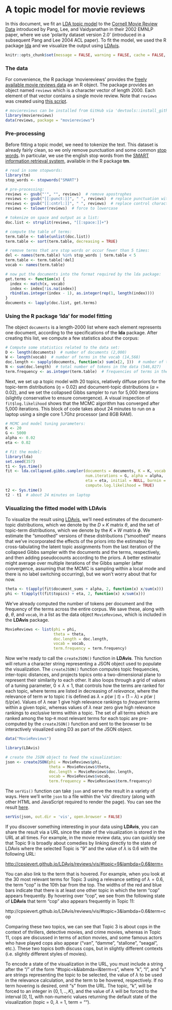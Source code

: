 A topic model for movie reviews
========================================================

In this document, we fit an [LDA topic model](http://en.wikipedia.org/wiki/Latent_Dirichlet_allocation) to the [Cornell Movie Review Data](http://www.cs.cornell.edu/people/pabo/movie-review-data/) introduced by Pang, Lee, and Vaidyanathan in their 2002 EMNLP paper, where we use 'polarity dataset version 2.0' (introduced in a subsequent Pang and Lee 2004 ACL paper). To fit the model, we used the R package [lda](http://cran.r-project.org/web/packages/lda/) and we visualize the output using [LDAvis](https://github.com/cpsievert/LDAvis).

```r
knitr::opts_chunk$set(message = FALSE, warning = FALSE, cache = FALSE, eval = FALSE)
```

### The data

For convenience, the R package 'moviereviews' provides the [freely available movie reviews data](http://www.cs.cornell.edu/people/pabo/movie-review-data/) as an R object. The package provides an object named `reviews` which is a character vector of length 2000. Each element of that vector contains a single movie review. Note that `reviews` was created using [this script](https://github.com/cpsievert/moviereviews/blob/master/data-raw/reviews.R). 

```r
# moviereviews can be installed from GitHub via 'devtools::install_github("cpsievert/moviereviews")'
library(moviereviews)
data(reviews, package = "moviereviews")
```

### Pre-processing

Before fitting a topic model, we need to tokenize the text. This dataset is already fairly clean, so we only remove punctuation and some common [stop words](http://en.wikipedia.org/wiki/Stop_words). In particular, we use the english stop words from the [SMART information retrieval system](http://en.wikipedia.org/wiki/SMART_Information_Retrieval_System), available in the R package **tm**.

```r
# read in some stopwords:
library(tm)
stop_words <- stopwords("SMART")

# pre-processing:
reviews <- gsub("'", "", reviews)  # remove apostrophes
reviews <- gsub("[[:punct:]]", " ", reviews)  # replace punctuation with space
reviews <- gsub("[[:cntrl:]]", " ", reviews)  # replace control characters with space
reviews <- tolower(reviews)  # force to lowercase

# tokenize on space and output as a list:
doc.list <- strsplit(reviews, "[[:space:]]+")

# compute the table of terms:
term.table <- table(unlist(doc.list))
term.table <- sort(term.table, decreasing = TRUE)

# remove terms that are stop words or occur fewer than 5 times:
del <- names(term.table) %in% stop_words | term.table < 5
term.table <- term.table[!del]
vocab <- names(term.table)

# now put the documents into the format required by the lda package:
get.terms <- function(x) {
  index <- match(x, vocab)
  index <- index[!is.na(index)]
  rbind(as.integer(index - 1), as.integer(rep(1, length(index))))
}
documents <- lapply(doc.list, get.terms)
```

### Using the R package 'lda' for model fitting

The object `documents` is a length-2000 list where each element represents one document, according to the specifications of the **lda** package. After creating this list, we compute a few statistics about the corpus:

```r
# Compute some statistics related to the data set:
D <- length(documents)  # number of documents (2,000)
W <- length(vocab)  # number of terms in the vocab (14,568)
doc.length <- sapply(documents, function(x) sum(x[2, ]))  # number of tokens per document [312, 288, 170, 436, 291, ...]
N <- sum(doc.length)  # total number of tokens in the data (546,827)
term.frequency <- as.integer(term.table)  # frequencies of terms in the corpus [8939, 5544, 2411, 2410, 2143, ...]
```

Next, we set up a topic model with 20 topics, relatively diffuse priors for the topic-term distributions ($\eta$ = 0.02) and document-topic distributions ($\alpha$  = 0.02), and we set the collapsed Gibbs sampler to run for 5,000 iterations (slightly conservative to ensure convergence). A visual inspection of `fit$log.likelihood` shows that the MCMC algorithm has converged after 5,000 iterations. This block of code takes about 24 minutes to run on a laptop using a single core 1.7Ghz processor (and 8GB RAM).

```r
# MCMC and model tuning parameters:
K <- 20
G <- 5000
alpha <- 0.02
eta <- 0.02

# Fit the model:
library(lda)
set.seed(357)
t1 <- Sys.time()
fit <- lda.collapsed.gibbs.sampler(documents = documents, K = K, vocab = vocab, 
                                   num.iterations = G, alpha = alpha, 
                                   eta = eta, initial = NULL, burnin = 0,
                                   compute.log.likelihood = TRUE)
t2 <- Sys.time()
t2 - t1  # about 24 minutes on laptop
```

### Visualizing the fitted model with LDAvis

To visualize the result using [LDAvis](https://github.com/cpsievert/LDAvis/), we'll need estimates of the document-topic distributions, which we denote by the $D \times K$ matrix $\theta$, and the set of topic-term distributions, which we denote by the $K \times W$ matrix $\phi$. We estimate the "smoothed" versions of these distributions ("smoothed" means that we've incorporated the effects of the priors into the estimates) by cross-tabulating the latent topic assignments from the last iteration of the collapsed Gibbs sampler with the documents and the terms, respectively, and then adding pseudocounts according to the priors. A better estimator might average over multiple iterations of the Gibbs sampler (after convergence, assuming that the MCMC is sampling within a local mode and there is no label switching occurring), but we won't worry about that for now.

```r
theta <- t(apply(fit$document_sums + alpha, 2, function(x) x/sum(x)))
phi <- t(apply(t(fit$topics) + eta, 2, function(x) x/sum(x)))
```

We've already computed the number of tokens per document and the frequency of the terms across the entire corpus. We save these, along with $\phi$, $\theta$, and `vocab`, in a list as the data object `MovieReviews`, which is included in the **LDAvis** package.

```r
MovieReviews <- list(phi = phi,
                     theta = theta,
                     doc.length = doc.length,
                     vocab = vocab,
                     term.frequency = term.frequency)
```

Now we're ready to call the `createJSON()` function in **LDAvis**. This function will return a character string representing a JSON object used to populate the visualization. The `createJSON()` function computes topic frequencies, inter-topic distances, and projects topics onto a two-dimensional plane to represent their similarity to each other. It also loops through a grid of values of a tuning parameter, $0 \leq \lambda \leq 1$, that controls how the terms are ranked for each topic, where terms are listed in decreasing of *relevance*, where the relevance of term $w$ to topic $t$ is defined as $\lambda \times p(w \mid t) + (1 - \lambda) \times p(w \mid t)/p(w)$. Values of $\lambda$ near 1 give high relevance rankings to *frequent* terms within a given topic, whereas values of $\lambda$ near zero give high relevance rankings to *exclusive* terms within a topic. The set of all terms which are ranked among the top-`R` most relevant terms for each topic are pre-computed by the `createJSON()` function and sent to the browser to be interactively visualized using D3 as part of the JSON object.

```r
data("MovieReviews")
```

```r
library(LDAvis)

# create the JSON object to feed the visualization:
json <- createJSON(phi = MovieReviews$phi, 
                   theta = MovieReviews$theta, 
                   doc.length = MovieReviews$doc.length, 
                   vocab = MovieReviews$vocab, 
                   term.frequency = MovieReviews$term.frequency)
```

The `serVis()` function can take `json` and serve the result in a variety of ways. Here we'll write `json` to a file within the 'vis' directory (along with other HTML and JavaScript required to render the page). You can see the result [here](http://cpsievert.github.io/LDAvis/reviews/vis).

```r
serVis(json, out.dir = 'vis', open.browser = FALSE)
```

If you discover something interesting in your data using **LDAvis**, you can share the result via a URL since the state of the visualization is stored in the URL at all times. For example, in the movie review data, you can quickly see that Topic 9 is broadly about comedies by linking directly to the state of LDAvis where the selected Topic is "9" and the value of $\lambda$ is 0.6 with the following URL:

[http://cpsievert.github.io/LDAvis/reviews/vis/#topic=9&lambda=0.6&term=](http://cpsievert.github.io/LDAvis/reviews/vis/#topic=9&lambda=0.6&term=)

You can also link to the term that is hovered. For example, when you look at the 30 most relevant terms for Topic 3 using a relevance setting of $\lambda = 0.6$, the term "cop" is the 10th bar from the top. The widths of the red and blue bars indicate that there is at least one other topic in which the term "cop" appears frequently. By hovering over "cop", we see from the following state of **LDAvis** that term "cop" also appears frequently in Topic 11:

http://cpsievert.github.io/LDAvis/reviews/vis/#topic=3&lambda=0.6&term=cop

Comparing these two topics, we can see that Topic 3 is about cops in the context of thrillers, detective movies, and crime movies, whereas in Topic 11, cops are discussed in terms of action movies, and some famous actors who have played cops also appear ("van", "damme", "stallone", "seagal", etc.). These two topics both discuss cops, but in slightly different contexts (i.e. slightly different styles of movies).

To encode a state of the visualization in the URL, you must include a string after the "/" of the form "#topic=k&labmda=l&term=s", where "k", "l", and "s" are strings representing the topic to be selected, the value of $\lambda$ to be used in the relevance calculation, and the term to be hovered, respectively. If no term hovering is desired, omit "s" from the URL. The topic, "k", will be forced to an integer in $\{0, 1, .., K\}$, and the value of $\lambda$ will be forced to the interval $[0, 1]$, with non-numeric values returning the default state of the visualization (topic = 0, $\lambda$ = 1, term = "").






